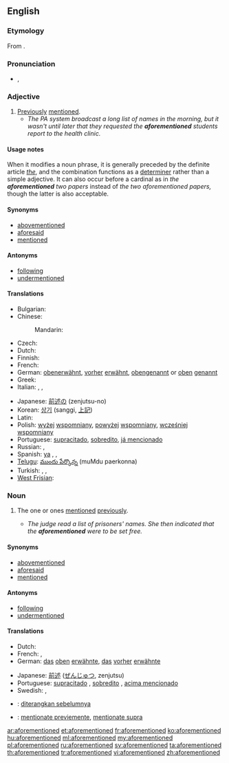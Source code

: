 ==English==

===Etymology===
From {{prefix|afore|mentioned}}.

===Pronunciation===
* {{a|UK}} {{IPA|/əˌfoː(ɹ)ˈmɛn.ʃənd/}}, {{X-SAMPA|/@%fo:(r)"mEn.S@nd/}}

===Adjective===
{{en-adj|-}}

# [[previously|Previously]] [[mention]]ed.
#* ''The PA system broadcast a long list of names in the morning, but it wasn't until later that they requested the '''aforementioned''' students report to the health clinic.''

====Usage notes====
When it modifies a noun phrase, it is generally preceded by the definite article ''[[the]]'', and the combination functions as a [[determiner]] rather than a simple adjective. It can also occur before a cardinal as in ''the '''aforementioned''' two papers'' instead of ''the two aforementioned papers,'' though the latter is also acceptable.

====Synonyms====
* [[abovementioned]]
* [[aforesaid]]
* [[mentioned]]

====Antonyms====
* [[following]]
* [[undermentioned]]

====Translations====
{{trans-top|previously mentioned}}
* Bulgarian: {{t-|bg|гореспоменат}}
* Chinese:
*: Mandarin: {{t-|cmn|上述|alt=上述的|tr=shàngshù de|sc=Hani}}
* Czech: {{t-|cs|výše vzpomínaný}}
* Dutch: {{t-|nl|voorgenoemde}}
* Finnish: {{t-|fi|edellä mainittu}}
* French: {{t+|fr|susmentionné}}
* German: [[obenerwähnt]], [[vorher]] [[erwähnt]], [[obengenannt]] or [[oben]] [[genannt]]
* Greek: {{t-|el|προαναφερθείς|tr=proanafertheís|sc=Grek}}
* Italian: {{t+|it|suddetto|m}}, {{t-|it|suddetta|f}}, {{t-|it|sopraccennato}}
{{trans-mid}}
* Japanese: [[前述の]] (zenjutsu-no)
* Korean: [[상기]] (sanggi, [[上記]])
* Latin: {{t-|la|supradictus|m}}
* Polish: [[wyżej]] [[wspomniany]], [[powyżej]] [[wspomniany]], [[wcześniej]] [[wspomniany]]
* Portuguese: [[supracitado]], [[sobredito]], [[já mencionado]]
* Russian: {{t+|ru|вышеупомянутый|tr=vyšeupom'ánutyj}}, {{t+|ru|вышесказанный}}
* Spanish: [[ya]] {{t+|es|mencionado}}, {{t-|es|antedicho}}, {{t-|es|sobredicho}}
* [[Telugu]]: [[ముందు పేర్కొన్న]] (muMdu paerkonna)
* Turkish: {{l|tr|adı}} {{t|tr|geçen}}, {{t|tr|mezkûr}}, {{l|tr|sözü}} {{t|tr|geçen}}
* [[West Frisian]]: {{t-|fy|niisneamd}}
{{trans-bottom}}

===Noun===
{{en-noun|-}}

# {{uncountable}} The one or ones [[mention]]ed [[previously]].
#* ''The judge read a list of prisoners' names.  She then indicated that the '''aforementioned''' were to be set free.''

====Synonyms====
* [[abovementioned]]
* [[aforesaid]]
* [[mentioned]]

====Antonyms====
* [[following]]
* [[undermentioned]]

====Translations====
{{trans-top|one or ones mentioned previously}}
* Dutch: {{t-|nl|eerder vernoemde}}
* French: {{t+|fr|suscité}},  {{t+|fr|ledit}}
* German: [[das]] [[oben]] [[erwähnte]], [[das]] [[vorher]] [[erwähnte]]
{{trans-mid}}
* Japanese: [[前述]] ([[ぜんじゅつ]], zenjutsu)
* Portuguese: [[supracitado]] {{m}}, [[sobredito]] {{m}}, [[acima mencionado]] {{m}}
* Swedish: {{t-|sv|förutnämnda}}, {{t+|sv|tidigare}} {{t+|sv|nämnda}}
{{trans-bottom}}

{{checktrans}}
* {{ttbc|id}}: [[diterangkan sebelumnya]]
* {{ttbc|ia}}: [[mentionate previemente]], [[mentionate supra]]

[[ar:aforementioned]]
[[et:aforementioned]]
[[fr:aforementioned]]
[[ko:aforementioned]]
[[hu:aforementioned]]
[[ml:aforementioned]]
[[my:aforementioned]]
[[pl:aforementioned]]
[[ru:aforementioned]]
[[sv:aforementioned]]
[[ta:aforementioned]]
[[th:aforementioned]]
[[tr:aforementioned]]
[[vi:aforementioned]]
[[zh:aforementioned]]